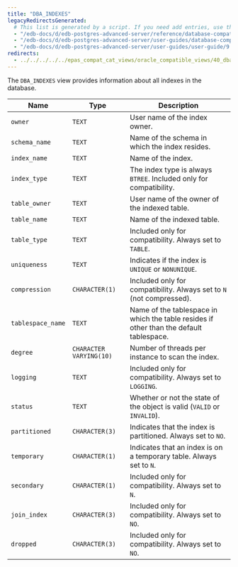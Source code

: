```yaml
---
title: "DBA_INDEXES"
legacyRedirectsGenerated:
  # This list is generated by a script. If you need add entries, use the `legacyRedirects` key.
  - "/edb-docs/d/edb-postgres-advanced-server/reference/database-compatibility-for-oracle-developers-reference-guide/9.6/Database_Compatibility_for_Oracle_Developers_Reference_Guide.1.140.html"
  - "/edb-docs/d/edb-postgres-advanced-server/user-guides/database-compatibility-for-oracle-developers-guide/9.5/Database_Compatibility_for_Oracle_Developers_Guide.1.254.html"
  - "/edb-docs/d/edb-postgres-advanced-server/user-guides/user-guide/9.5/EDB_Postgres_Enterprise_Guide.1.200.html"
redirects:
  - ../../../../../epas_compat_cat_views/oracle_compatible_views/40_dba_indexes #generated for docs/epas/reorg-role-use-case-mode
---
```


<div id="dba_indexes" class="registered_link"></div>

The `DBA_INDEXES` view provides information about all indexes in the database.

| Name              | Type                    | Description                                                                             |
| ----------------- | ----------------------- | --------------------------------------------------------------------------------------- |
| `owner`           | `TEXT`                  | User name of the index owner.                                                         |
| `schema_name`     | `TEXT`                  | Name of the schema in which the index resides.                                          |
| `index_name`      | `TEXT`                  | Name of the index.                                                                  |
| `index_type`      | `TEXT`                  | The index type is always `BTREE`. Included only for compatibility.                      |
| `table_owner`     | `TEXT`                  | User name of the owner of the indexed table.                                            |
| `table_name`      | `TEXT`                  | Name of the indexed table.                                                          |
| `table_type`      | `TEXT`                  | Included only for compatibility. Always set to `TABLE`.                                 |
| `uniqueness`      | `TEXT`                  | Indicates if the index is `UNIQUE` or `NONUNIQUE`.                                      |
| `compression`     | `CHARACTER(1)`          | Included only for compatibility. Always set to `N` (not compressed).                    |
| `tablespace_name` | `TEXT`                  | Name of the tablespace in which the table resides if other than the default tablespace. |
| `degree`          | `CHARACTER VARYING(10)` | Number of threads per instance to scan the index.                                       |
| `logging`         | `TEXT`                  | Included only for compatibility. Always set to `LOGGING`.                               |
| `status`          | `TEXT`                  | Whether or not the state of the object is valid (`VALID` or `INVALID`).                |
| `partitioned`     | `CHARACTER(3)`          | Indicates that the index is partitioned. Always set to `NO`.                            |
| `temporary`       | `CHARACTER(1)`          | Indicates that an index is on a temporary table. Always set to `N`.                     |
| `secondary`       | `CHARACTER(1)`          | Included only for compatibility. Always set to `N`.                                     |
| `join_index`      | `CHARACTER(3)`          | Included only for compatibility. Always set to `NO`.                                    |
| `dropped`         | `CHARACTER(3)`          | Included only for compatibility. Always set to `NO`.                                    |
